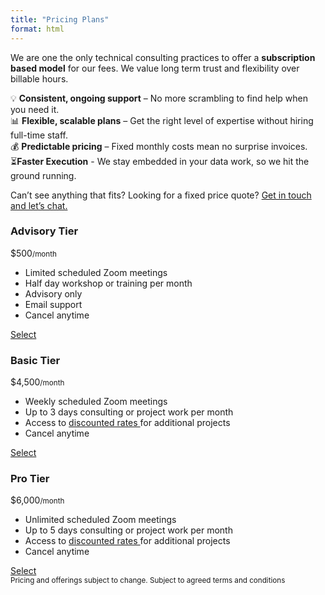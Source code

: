 ```yaml
---
title: "Pricing Plans"
format: html
---
```


We are one the only technical consulting practices to offer a **subscription based model** for our fees. We value long term trust and flexibility over billable hours. 

💡 **Consistent, ongoing support** – No more scrambling to find help when you need it.  
📊 **Flexible, scalable plans** – Get the right level of expertise without hiring full-time staff.   
💰  **Predictable pricing** – Fixed monthly costs mean no surprise invoices.  
⏳**Faster Execution** - We stay embedded in your data work, so we hit the ground running.   

Can't see anything that fits? Looking for a fixed price quote? [Get in touch and let's chat.](/contact)
```{=html}
<body>
    <div class="container">
        <div class="plan">
            <h3 class="no-anchor">Advisory Tier</h3>
            <p>$500<small>/month</small></p>
            <ul>
                <li>Limited scheduled Zoom meetings</li>
                <li>Half day workshop or training per month</li>
                <li>Advisory only</li>
                <li>Email support</li>
                <li>Cancel anytime</li>
            </ul>
            <a href="https://calendly.com/wavedata/new-subscription" class="btn btn-outline-primary btn active" role="button" aria-pressed="true">Select</a>
        </div>
        <div class="plan">
            <h3 class="no-anchor">Basic Tier</h3>
            <p>$4,500<small>/month</small></p>
            <ul>
                <li>Weekly scheduled Zoom meetings</li>
                <li>Up to 3 days consulting or project work per month</li>
                <li>Access to <a href=img/rates_2025.pdf> discounted rates </a>for additional projects</li>
                <li>Cancel anytime</li>
            </ul>
            <a href="https://calendly.com/wavedata/new-subscription" class="btn btn-outline-primary btn active" role="button" aria-pressed="true">Select</a>
        </div>
        <div class="plan">
            <h3 class="no-anchor">Pro Tier</h3>
            <p>$6,000<small>/month</small></p>
            <ul>
                <li>Unlimited scheduled Zoom meetings</li>
                <li>Up to 5 days consulting or project work per month</li>
                <li>Access to <a href=img/rates_2025.pdf> discounted rates </a>for additional projects</li>
                <li>Cancel anytime</li>
            </ul>
            <a href="https://calendly.com/wavedata/new-subscription" class="btn btn-outline-primary btn active" role="button" aria-pressed="true">Select</a>
        </div>
    </div>
    <small>Pricing and offerings subject to change. Subject to agreed terms and conditions</small>
</body>
```

<br> 


